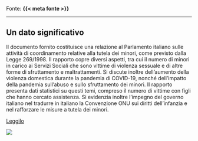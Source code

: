 :::{.fonte}
Fonte: **{{< meta fonte >}}**
:::

---

::: {.callout-tip}
## Un dato significativo

:::

:::{.descrizione}
Il documento fornito costituisce una relazione al Parlamento italiano sulle attività di coordinamento relative alla tutela dei minori, come previsto dalla Legge 269/1998. Il rapporto copre diversi aspetti, tra cui il numero di minori in carico ai Servizi Sociali che sono vittime di violenza sessuale e di altre forme di sfruttamento e maltrattamenti. Si discute inoltre dell’aumento della violenza domestica durante la pandemia di COVID-19, nonché dell’impatto della pandemia sull’abuso e sullo sfruttamento dei minori. Il rapporto presenta dati statistici su questi temi, compreso il numero di vittime con figli che hanno cercato assistenza. Si evidenzia inoltre l'impegno del governo italiano nel tradurre in italiano la Convenzione ONU sui diritti dell'infanzia e nel rafforzare le misure a tutela dei minori.
:::

[Leggilo](https://famiglia.governo.it/media/1923/idi_rel2018_200310.pdf){.btn-action-primary .btn-action .btn .btn-success .btn-lg}

[![]({{< meta image >}})](https://famiglia.governo.it/media/1923/idi_rel2018_200310.pdf)

